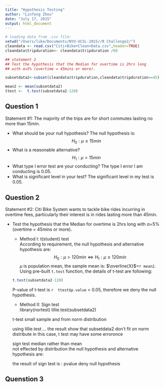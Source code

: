 ```yaml
---
title: "Hypothesis Testing"
author: "Linfeng Zhou"
date: "July 17, 2015"
output: html_document
---
```

```r
# loading data from .csv file:
setwd("/Users/luke/Documents/NYU-UCSL-2015//R Challenge2/")
cleandata <- read.csv("Citi+Bike+Clean+Data.csv",header=TRUE)
cleandata$tripduration<- cleandata$tripduration /60 

## statement 2
## Test the hypothesis that the Median for overtime is 2hrs long 
## with α=5% (overtime = 45mins or more).

subsetdata2<-subset(cleandata$tripduration,cleandata$tripduration>=45)

mean2 <- mean(subsetdata2)
ttest <-  t.test(subsetdata2-120)

```
## Question 1
   Statement #1: The majority of the trips are for short commutes lasting no more than 15min.
   
  - What should be your null hypothesis?
      The null hypothesis is: $$H_{0}: \mu\leq15min $$
  - What is a reasonable alternative?
      $$H_{1}: \mu>15min$$
  - What type I error test are your conducting?
      The type I error I am conducting is 0.05.
  - What is significant level in your test?
      The significant level in my test is 0.05.
      
## Question 2 
  Statement #2:  Citi Bike System wants to tackle bike rides incurring in overtime fees, particularly their interest is in rides lasting more than 45min.
  
  - Test the hypothesis that the Median for overtime is 2hrs long with α=5% (overtime = 45mins or more).  
  
     - Method I: t(student) test </br>
     According to requirement, the null hypothesis and alternative hypothesis are:
    $$H_{0}: \mu > 120min \Leftrightarrow H_{1}: \mu \leq 120 min$$
    $\mu$ is population mean, the sample mean is: $\overline{X}$=`r mean2`. Using pre-built ```t.test``` function, the details of t-test are following:
    ```r
    t.test(subsetdata2-120)
    ```
    P-value of t-test is `r  ttest$p.value` < 0.05, therefore we deny the null hypothesis.
    - Method II: Sign test </br>
    library(nortest)
    lillie.test(subsetdata2) 
    
    t-test  small sample 
            and from norm distribution 
            
    using lillie.test ...
    the result show that subsetdata2 don't fit on norm distribute
    in this case, t test may have some erroronce
    
    sign test   median rather than mean  
    not effected by distribution 
    the null hypothesis and alternative hypothesis are:
    
    
    the result of sign test is :
    pvalue 
    deny null hypothesis
    
## Quenstion 3 

